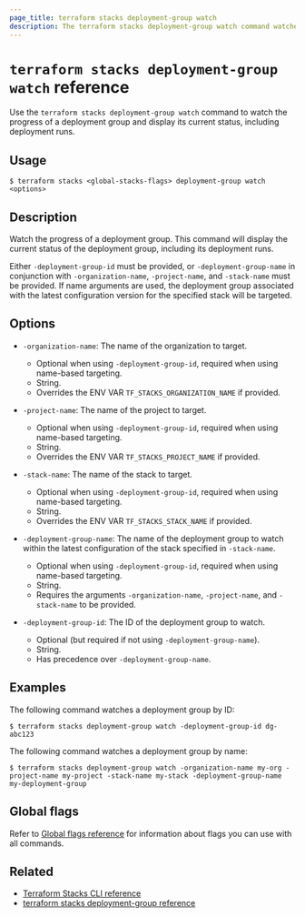 ```yaml
---
page_title: terraform stacks deployment-group watch
description: The terraform stacks deployment-group watch command watches the progress of a deployment group.
---
```


# `terraform stacks deployment-group watch` reference

Use the `terraform stacks deployment-group watch` command to watch the progress of a deployment group and display its current status, including deployment runs.

## Usage

```shell-session
$ terraform stacks <global-stacks-flags> deployment-group watch <options>
```

## Description

Watch the progress of a deployment group. This command will display the current status of the deployment group, including its deployment runs.

Either `-deployment-group-id` must be provided, or `-deployment-group-name` in conjunction with `-organization-name`, `-project-name`, and `-stack-name` must be provided. If name arguments are used, the deployment group associated with the latest configuration version for the specified stack will be targeted.

## Options

- `-organization-name`: The name of the organization to target.
    - Optional when using `-deployment-group-id`, required when using name-based targeting.
    - String.
    - Overrides the ENV VAR `TF_STACKS_ORGANIZATION_NAME` if provided.

- `-project-name`: The name of the project to target.
    - Optional when using `-deployment-group-id`, required when using name-based targeting.
    - String.
    - Overrides the ENV VAR `TF_STACKS_PROJECT_NAME` if provided.

- `-stack-name`: The name of the stack to target.
    - Optional when using `-deployment-group-id`, required when using name-based targeting.
    - String.
    - Overrides the ENV VAR `TF_STACKS_STACK_NAME` if provided.

- `-deployment-group-name`: The name of the deployment group to watch within the latest configuration of the stack specified in `-stack-name`.
    - Optional when using `-deployment-group-id`, required when using name-based targeting.
    - String.
    - Requires the arguments `-organization-name`, `-project-name`, and `-stack-name` to be provided.

- `-deployment-group-id`: The ID of the deployment group to watch.
    - Optional (but required if not using `-deployment-group-name`).
    - String.
    - Has precedence over `-deployment-group-name`.

## Examples

The following command watches a deployment group by ID:

```shell-session
$ terraform stacks deployment-group watch -deployment-group-id dg-abc123
```

The following command watches a deployment group by name:

```shell-session
$ terraform stacks deployment-group watch -organization-name my-org -project-name my-project -stack-name my-stack -deployment-group-name my-deployment-group
```

## Global flags

Refer to [Global flags reference](/terraform/cli/commands/stacks/global-flags) for information about flags you can use with all commands.

## Related

- [Terraform Stacks CLI reference](/terraform/cli/commands/stacks)
- [terraform stacks deployment-group reference](terraform/cli/commands/stacks/deployment-group)
